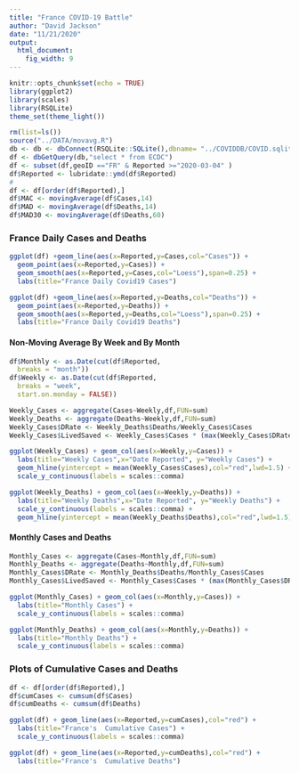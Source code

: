 ```yaml
---
title: "France COVID-19 Battle"
author: "David Jackson"
date: "11/21/2020"
output: 
  html_document: 
    fig_width: 9
---
```


```r
knitr::opts_chunk$set(echo = TRUE)
library(ggplot2)
library(scales)
library(RSQLite)
theme_set(theme_light())

```

```r
rm(list=ls())
source("../DATA/movavg.R")
db <- db <- dbConnect(RSQLite::SQLite(),dbname= "../COVIDDB/COVID.sqlite3")
df <- dbGetQuery(db,"select * from ECDC")
df <- subset(df,geoID =="FR" & Reported >="2020-03-04" )
df$Reported <- lubridate::ymd(df$Reported)
#
df <- df[order(df$Reported),]
df$MAC <- movingAverage(df$Cases,14)
df$MAD <- movingAverage(df$Deaths,14)
df$MAD30 <- movingAverage(df$Deaths,60)
```

### France Daily Cases and Deaths

```r
ggplot(df) +geom_line(aes(x=Reported,y=Cases,col="Cases")) +
  geom_point(aes(x=Reported,y=Cases)) +
  geom_smooth(aes(x=Reported,y=Cases,col="Loess"),span=0.25) +
  labs(title="France Daily Covid19 Cases")
```

```r
ggplot(df) +geom_line(aes(x=Reported,y=Deaths,col="Deaths")) +
  geom_point(aes(x=Reported,y=Deaths)) +
  geom_smooth(aes(x=Reported,y=Deaths,col="Loess"),span=0.25) +
  labs(title="France Daily Covid19 Deaths")
```

#### Non-Moving Average By Week and By Month

```r
df$Monthly <- as.Date(cut(df$Reported,
  breaks = "month"))
df$Weekly <- as.Date(cut(df$Reported,
  breaks = "week",
  start.on.monday = FALSE))

```
```r
Weekly_Cases <- aggregate(Cases~Weekly,df,FUN=sum)
Weekly_Deaths <- aggregate(Deaths~Weekly,df,FUN=sum)
Weekly_Cases$DRate <- Weekly_Deaths$Deaths/Weekly_Cases$Cases
Weekly_Cases$LivedSaved <- Weekly_Cases$Cases * (max(Weekly_Cases$DRate) - Weekly_Cases$DRate) * 100

```
```r
ggplot(Weekly_Cases) + geom_col(aes(x=Weekly,y=Cases)) + 
  labs(title="Weekly Cases",x="Date Reported", y="Weekly Cases") +
  geom_hline(yintercept = mean(Weekly_Cases$Cases),col="red",lwd=1.5) +
  scale_y_continuous(labels = scales::comma) 

ggplot(Weekly_Deaths) + geom_col(aes(x=Weekly,y=Deaths)) + 
  labs(title="Weekly Deaths",x="Date Reported", y="Weekly Deaths") +
  scale_y_continuous(labels = scales::comma) +
  geom_hline(yintercept = mean(Weekly_Deaths$Deaths),col="red",lwd=1.5)
``` 

#### Monthly Cases and Deaths

```r

Monthly_Cases <- aggregate(Cases~Monthly,df,FUN=sum)
Monthly_Deaths <- aggregate(Deaths~Monthly,df,FUN=sum)
Monthly_Cases$DRate <- Monthly_Deaths$Deaths/Monthly_Cases$Cases
Monthly_Cases$LivedSaved <- Monthly_Cases$Cases * (max(Monthly_Cases$DRate) - Monthly_Cases$DRate) * 100
```
```r
ggplot(Monthly_Cases) + geom_col(aes(x=Monthly,y=Cases)) +
  labs(title="Monthly Cases") +
  scale_y_continuous(labels = scales::comma)

ggplot(Monthly_Deaths) + geom_col(aes(x=Monthly,y=Deaths)) +
  labs(title="Monthly Deaths") +
  scale_y_continuous(labels = scales::comma)
```

### Plots of Cumulative Cases and Deaths

```r
df <- df[order(df$Reported),]
df$cumCases <- cumsum(df$Cases)
df$cumDeaths <- cumsum(df$Deaths)
```
```r
ggplot(df) + geom_line(aes(x=Reported,y=cumCases),col="red") +
  labs(title="France's  Cumulative Cases") +
  scale_y_continuous(labels = scales::comma)

ggplot(df) + geom_line(aes(x=Reported,y=cumDeaths),col="red") +
  labs(title="France's  Cumulative Deaths")
```

